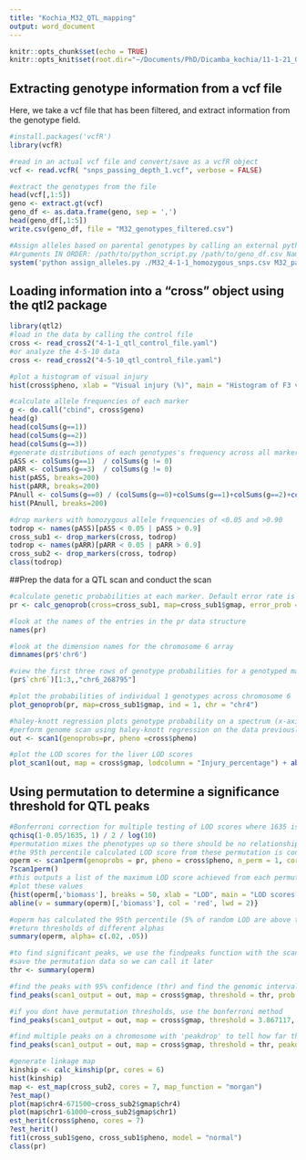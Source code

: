 ```yaml
---
title: "Kochia_M32_QTL_mapping"
output: word_document
---
```


```r
knitr::opts_chunk$set(echo = TRUE)
knitr::opts_knit$set(root.dir="~/Documents/PhD/Dicamba_kochia/11-1-21_GBS")
```


## Extracting genotype information from a vcf file

Here, we take a vcf file that has been filtered, and extract information from the genotype field.

```r
#install.packages('vcfR')
library(vcfR)

#read in an actual vcf file and convert/save as a vcfR object
vcf <- read.vcfR( "snps_passing_depth_1.vcf", verbose = FALSE)

#extract the genotypes from the file
head(vcf[,1:5])
geno <- extract.gt(vcf)
geno_df <- as.data.frame(geno, sep = ',')
head(geno_df[,1:5])
write.csv(geno_df, file = "M32_genotypes_filtered.csv")

#Assign alleles based on parental genotypes by calling an external python script
#Arguments IN ORDER: /path/to/python_script.py /path/to/geno_df.csv Name_of_R_parent Name_of_S_parent /path/to/alleles_out.csv
system('python assign_alleles.py ./M32_4-1-1_homozygous_snps.csv M32_parent_combined 7710_parent_combined ./4-1-1_alleles.csv', wait = FALSE)
```

## Loading information into a "cross" object using the qtl2 package

```r
library(qtl2)
#load in the data by calling the control file
cross <- read_cross2("4-1-1_qtl_control_file.yaml")
#or analyze the 4-5-10 data
cross <- read_cross2("4-5-10_qtl_control_file.yaml")

#plot a histogram of visual injury
hist(cross$pheno, xlab = "Visual injury (%)", main = "Histogram of F3 visual injury")

#calculate allele frequencies of each marker
g <- do.call("cbind", cross$geno)
head(g)
head(colSums(g==1))
head(colSums(g==2))
head(colSums(g==3))
#generate distributions of each genotypes's frequency across all markers
pASS <- colSums(g==1)  / colSums(g != 0)
pARR <- colSums(g==3)  / colSums(g != 0)
hist(pASS, breaks=200)
hist(pARR, breaks=200)
PAnull <- colSums(g==0) / (colSums(g==0)+colSums(g==1)+colSums(g==2)+colSums(g==3))
hist(PAnull, breaks=200)

#drop markers with homozygous allele frequencies of <0.05 and >0.90
todrop <- names(pASS)[pASS < 0.05 | pASS > 0.9]
cross_sub1 <- drop_markers(cross, todrop)
todrop <- names(pARR)[pARR < 0.05 | pARR > 0.9]
cross_sub2 <- drop_markers(cross, todrop)
class(todrop)
```

##Prep the data for a QTL scan and conduct the scan

```r
#calculate genetic probabilities at each marker. Default error rate is .0001
pr <- calc_genoprob(cross=cross_sub1, map=cross_sub1$gmap, error_prob = .002)

#look at the names of the entries in the pr data structure
names(pr)

#look at the dimension names for the chromosome 6 array
dimnames(pr$'chr6')

#view the first three rows of genotype probabilities for a genotyped marker on chromosome 6
(pr$`chr6`)[1:3,,"chr6_268795"]

#plot the probabilities of individual 1 genotypes across chromosome 6
plot_genoprob(pr, map=cross_sub1$gmap, ind = 1, chr = "chr4")

#haley-knott regression plots genotype probability on a spectrum (x-axis) and phenotype on the y-axis. A linear regression (including any covariates you provide) will show if there is an effect of genotype on phenotype.
#perform genome scan using haley-knott regression on the data previously generated
out <- scan1(genoprobs=pr, pheno =cross$pheno)

#plot the LOD scores for the liver LOD scores
plot_scan1(out, map = cross$gmap, lodcolumn = "Injury_percentage") + abline(h=3.867117, col = "red", lwd = 2)
```

## Using permutation to determine a significance threshold for QTL peaks

```r
#Bonferroni correction for multiple testing of LOD scores where 1635 is the number of markers used in the analysis and 1 is df because there were 2 original parents (see Nyholt et al. 2020)
qchisq(1-0.05/1635, 1) / 2 / log(10)
#permutation mixes the phenotypes up so there should be no relationship between genotype and phenotype
#the 95th percentile calculated LOD score from these permutation is considered the 95% confidence threshold for statistical significance 
operm <- scan1perm(genoprobs = pr, pheno = cross$pheno, n_perm = 1, cores = 7)
?scan1perm()
#this outputs a list of the maximum LOD score achieved from each permutation
#plot these values
{hist(operm[,'biomass'], breaks = 50, xlab = "LOD", main = "LOD scores for biomass scan with threshold in red")
abline(v = summary(operm)[,'biomass'], col = 'red', lwd = 2)}

#operm has calculated the 95th percentile (5% of random LOD are above this line)
#return thresholds of different alphas
summary(operm, alpha= c(.02, .05))

#to find significant peaks, we use the findpeaks function with the scan output, thresholds, and marker map
#save the permutation data so we can call it later
thr <- summary(operm)

#find the peaks with 95% confidence (thr) and find the genomic interval that is 95% likely to contain a causative locus (based on a bayesian credible interval)
find_peaks(scan1_output = out, map = cross$gmap, threshold = thr, prob = 0.95, expand2markers = FALSE)

#if you dont have permutation thresholds, use the bonferroni method
find_peaks(scan1_output = out, map = cross$gmap, threshold = 3.867117, expand2markers = FALSE)

#find multiple peaks on a chromosome with 'peakdrop' to tell how far the LOD needs to drop between peaks
find_peaks(scan1_output = out, map = cross$gmap, threshold = thr, peakdrop = 1.8, prob = 0.95, expand2markers = FALSE)
```


```r
#generate linkage map
kinship <- calc_kinship(pr, cores = 6)
hist(kinship)
map <- est_map(cross_sub2, cores = 7, map_function = "morgan")
?est_map()
plot(map$chr4-671500~cross_sub2$gmap$chr4)
plot(map$chr1-61000~cross_sub2$gmap$chr1)
est_herit(cross$pheno, cores = 7)
?est_herit()
fit1(cross_sub1$geno, cross_sub1$pheno, model = "normal")
class(pr)

```

